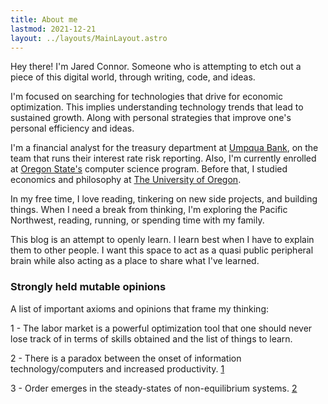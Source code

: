 ```yaml
---
title: About me
lastmod: 2021-12-21 
layout: ../layouts/MainLayout.astro
--- 
```


Hey there! I'm Jared Connor. Someone who is attempting to etch out a piece of this digital world, through writing, code, and ideas.

I'm focused on searching for technologies that drive for economic optimization. This implies understanding technology trends that lead to sustained growth. Along with personal strategies that improve one's personal efficiency and ideas.

I'm a financial analyst for the treasury department at [Umpqua Bank](https://www.umpquabank.com/), on the team that runs their interest rate risk reporting. Also, I'm currently enrolled at [Oregon State's](https://oregonstate.edu/) computer science program. Before that, I studied economics and philosophy at [The University of Oregon](https://www.uoregon.edu/).

In my free time, I love reading, tinkering on new side projects, and building things. When I need a break from thinking, I'm exploring the Pacific Northwest, reading, running, or spending time with my family.

This blog is an attempt to openly learn. I learn best when I have to explain them to other people. I want this space to act as a quasi public peripheral brain while also acting as a place to share what I've learned.

### Strongly held mutable opinions

A list of important axioms and opinions that frame my thinking:

1 - The labor market is a powerful optimization tool that one should never lose track of in terms of skills obtained and the list of things to learn.

2 - There is a paradox between the onset of information technology/computers and increased productivity. [1](https://cs.stanford.edu/people/eroberts/cs201/projects/productivity-paradox/background.html)

3 - Order emerges in the steady-states of non-equilibrium systems. [2](https://danco.substack.com/p/dancoland-part-2-just-so-stories?token=eyJ1c2VyX2lkIjoyMDg4MzY0MCwicG9zdF9pZCI6MzkwNzAxMDMsIl8iOiJWRG00RCIsImlhdCI6MTYzMDM0MDc1MCwiZXhwIjoxNjMwMzQ0MzUwLCJpc3MiOiJwdWItODYyMyIsInN1YiI6InBvc3QtcmVhY3Rpb24ifQ.TVQJLiOcFkEsg_T6HPMzLF0z9C2QxXg6m0ptl358jE0 "2")
